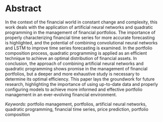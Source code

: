 # Abstract {.unnumbered}

In the context of the financial world in constant change and complexity, this work deals with the application of artificial neural networks and quadratic programming in the management of financial portfolios. The importance of properly characterizing financial time series for more accurate forecasting is highlighted, and the potential of combining convolutional neural networks and LSTM to improve time series forecasting is examined. In the portfolio composition process, quadratic programming is applied as an efficient technique to achieve an optimal distribution of financial assets. In conclusion, the approach of combining artificial neural networks and quadratic programming shows promise in the management of financial portfolios, but a deeper and more exhaustive study is necessary to determine its optimal efficiency. This paper lays the groundwork for future research, highlighting the importance of using up-to-date data and properly configuring models to achieve more informed and effective portfolio management in an ever-evolving financial environment.

*Keywords:* portfolio management, portfolios, artificial neural networks, quadratic programming, financial time series, price prediction, portfolio composition
